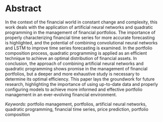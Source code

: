 # Abstract {.unnumbered}

In the context of the financial world in constant change and complexity, this work deals with the application of artificial neural networks and quadratic programming in the management of financial portfolios. The importance of properly characterizing financial time series for more accurate forecasting is highlighted, and the potential of combining convolutional neural networks and LSTM to improve time series forecasting is examined. In the portfolio composition process, quadratic programming is applied as an efficient technique to achieve an optimal distribution of financial assets. In conclusion, the approach of combining artificial neural networks and quadratic programming shows promise in the management of financial portfolios, but a deeper and more exhaustive study is necessary to determine its optimal efficiency. This paper lays the groundwork for future research, highlighting the importance of using up-to-date data and properly configuring models to achieve more informed and effective portfolio management in an ever-evolving financial environment.

*Keywords:* portfolio management, portfolios, artificial neural networks, quadratic programming, financial time series, price prediction, portfolio composition
